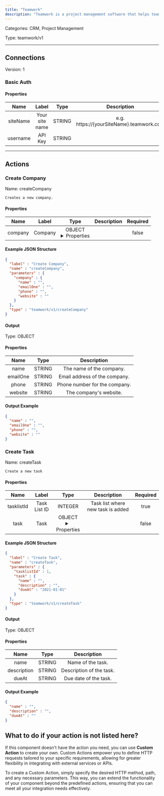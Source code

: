 ```yaml
---
title: "Teamwork"
description: "Teamwork is a project management software that helps teams collaborate, organize tasks, and track progress efficiently."
---
```



Categories: CRM, Project Management


Type: teamwork/v1

<hr />



## Connections

Version: 1


### Basic Auth

#### Properties

|      Name       |      Label     |     Type     |     Description     | Required |
|:---------------:|:--------------:|:------------:|:-------------------:|:--------:|
| siteName | Your site name | STRING | e.g. https://&#123;yourSiteName&#125;.teamwork.com | true |
| username | API Key | STRING |  | true |





<hr />


## Actions


### Create Company
Name: createCompany

`Creates a new company.`

#### Properties

|      Name       |      Label     |     Type     |     Description     | Required |
|:---------------:|:--------------:|:------------:|:-------------------:|:--------:|
| company | Company | OBJECT <details> <summary> Properties </summary> &#123;STRING\(name), STRING\(emailOne), STRING\(phone), STRING\(website)&#125; </details> |  | false |

#### Example JSON Structure
```json
{
  "label" : "Create Company",
  "name" : "createCompany",
  "parameters" : {
    "company" : {
      "name" : "",
      "emailOne" : "",
      "phone" : "",
      "website" : ""
    }
  },
  "type" : "teamwork/v1/createCompany"
}
```

#### Output



Type: OBJECT


#### Properties

|     Name     |     Type     |     Description     |
|:------------:|:------------:|:-------------------:|
| name | STRING | The name of the company. |
| emailOne | STRING | Email address of the company. |
| phone | STRING | Phone number for the company. |
| website | STRING | The company's website. |




#### Output Example
```json
{
  "name" : "",
  "emailOne" : "",
  "phone" : "",
  "website" : ""
}
```


### Create Task
Name: createTask

`Create a new task`

#### Properties

|      Name       |      Label     |     Type     |     Description     | Required |
|:---------------:|:--------------:|:------------:|:-------------------:|:--------:|
| tasklistId | Task List ID | INTEGER | Task list where new task is added | true |
| task | Task | OBJECT <details> <summary> Properties </summary> &#123;STRING\(name), STRING\(description), DATE\(dueAt)&#125; </details> |  | false |

#### Example JSON Structure
```json
{
  "label" : "Create Task",
  "name" : "createTask",
  "parameters" : {
    "tasklistId" : 1,
    "task" : {
      "name" : "",
      "description" : "",
      "dueAt" : "2021-01-01"
    }
  },
  "type" : "teamwork/v1/createTask"
}
```

#### Output



Type: OBJECT


#### Properties

|     Name     |     Type     |     Description     |
|:------------:|:------------:|:-------------------:|
| name | STRING | Name of the task. |
| description | STRING | Description of the task. |
| dueAt | STRING | Due date of the task. |




#### Output Example
```json
{
  "name" : "",
  "description" : "",
  "dueAt" : ""
}
```




## What to do if your action is not listed here?

If this component doesn't have the action you need, you can use **Custom Action** to create your own. Custom Actions empower you to define HTTP requests tailored to your specific requirements, allowing for greater flexibility in integrating with external services or APIs.

To create a Custom Action, simply specify the desired HTTP method, path, and any necessary parameters. This way, you can extend the functionality of your component beyond the predefined actions, ensuring that you can meet all your integration needs effectively.

